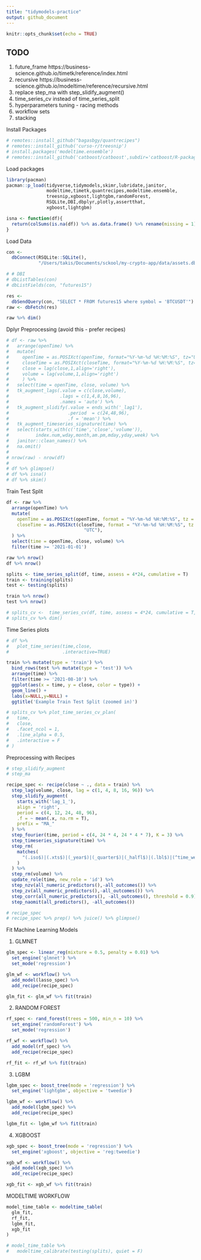 ```yaml
---
title: "tidymodels-practice"
output: github_document
---
```


```r
knitr::opts_chunk$set(echo = TRUE)
```

## TODO 
1. future_frame https://business-science.github.io/timetk/reference/index.html
2. recursive https://business-science.github.io/modeltime/reference/recursive.html
3. replace step_ma with step_slidify_augment()
4. time_series_cv instead of time_series_split
5. hyperparameters tuning - racing methods
6. workflow sets
7. stacking

Install Packages
```r
# remotes::install_github("bagasbgy/quantrecipes")
# remotes::install_github('curso-r/treesnip')
# install.packages('modeltime.ensemble')
# remotes::install_github('catboost/catboost',subdir='catboost/R-package')
```

Load packages
```r

library(pacman)
pacman::p_load(tidyverse,tidymodels,skimr,lubridate,janitor,
               modeltime,timetk,quantrecipes,modeltime.ensemble,
               treesnip,xgboost,lightgbm,randomForest,
               RSQLite,DBI,dbplyr,plotly,assertthat,
               xgboost,lightgbm)

isna <- function(df){
  return(colSums(is.na(df)) %>% as.data.frame() %>% rename(missing = 1))
}

```



Load Data
```r
con <-
  dbConnect(RSQLite::SQLite(),
            "/Users/takis/Documents/sckool/my-crypto-app/data/assets.db")

# # DBI
# dbListTables(con)
# dbListFields(con, "futures15")

res <-
  dbSendQuery(con, "SELECT * FROM futures15 where symbol = 'BTCUSDT'")
raw <- dbFetch(res)

raw %>% dim()

```


Dplyr Preprocessing (avoid this - prefer recipes)
```r

# df <- raw %>%  
#   arrange(openTime) %>% 
#   mutate(
#     openTime = as.POSIXct(openTime, format="%Y-%m-%d %H:%M:%S", tz="UTC"),
#     closeTime = as.POSIXct(closeTime, format="%Y-%m-%d %H:%M:%S", tz="UTC"),
#     close = lag(close,1,align='right'),
#     volume = lag(volume,1,align='right')
#     ) %>% 
#   select(time = openTime, close, volume) %>% 
#   tk_augment_lags(.value = c(close,volume), 
#                   .lags = c(1,4,8,16,96),
#                   .names = 'auto') %>% 
#   tk_augment_slidify(.value = ends_with('_lag1'), 
#                      .period  = c(24,48,96), 
#                      .f = 'mean') %>% 
#   tk_augment_timeseries_signature(time) %>% 
#   select(starts_with(c('time','close','volume')),
#          index.num,wday,month,am.pm,mday,yday,week) %>% 
#   janitor::clean_names() %>% 
#   na.omit()
#   
# nrow(raw) - nrow(df)
#   
# df %>% glimpse()
# df %>% isna()
# df %>% skim()

```

Train Test Split
```r

df <- raw %>%
  arrange(openTime) %>%
  mutate(
    openTime = as.POSIXct(openTime, format = "%Y-%m-%d %H:%M:%S", tz = "UTC"),
    closeTime = as.POSIXct(closeTime, format = "%Y-%m-%d %H:%M:%S", tz =
                             "UTC"),
  ) %>%
  select(time = openTime, close, volume) %>% 
  filter(time >= '2021-01-01')

raw %>% nrow()
df %>% nrow()

splits <- time_series_split(df, time, assess = 4*24, cumulative = T)
train <- training(splits)
test <- testing(splits)

train %>% nrow()
test %>% nrow()

# splits_cv <-  time_series_cv(df, time, assess = 4*24, cumulative = T, skip = 4*24*7)# slice_limit = 8)
# splits_cv %>% dim()

```


Time Series plots
```r

# df %>%
#   plot_time_series(time,close,
#                    .interactive=TRUE)

train %>% mutate(type = 'train') %>%
  bind_rows(test %>% mutate(type = 'test')) %>%
  arrange(time) %>% 
  filter(time >= '2021-08-10') %>% 
  ggplot(aes(x = time, y = close, color = type)) +
  geom_line() +
  labs(x=NULL,y=NULL) +
  ggtitle('Example Train Test Split (zoomed in)')

# splits_cv %>% plot_time_series_cv_plan(
#   time,
#   close,
#   .facet_ncol = 1,
#   .line_alpha = 0.5,
#   .interactive = F
# )


```



Preprocessing with Recipes
```r

# step_slidify_augment
# step_ma

recipe_spec <- recipe(close ~ ., data = train) %>%
  step_lag(volume, close, lag = c(1, 4, 8, 16, 96)) %>%
  step_slidify_augment(
    starts_with('lag_1_'),
    align = 'right',
    period = c(4, 12, 24, 48, 96),
    .f = ~ mean(.x, na.rm = T),
    prefix = "MA_"
  ) %>%
  step_fourier(time, period = c(4, 24 * 4, 24 * 4 * 7), K = 3) %>%
  step_timeseries_signature(time) %>%
  step_rm(
    matches(
      "(.iso$)|(.xts$)|(_year$)|(_quarter$)|(_halfl$)|(.lbl$)|(^time_week)|(time_half)"
    )
  ) %>%
  step_rm(volume) %>%
  update_role(time, new_role = 'id') %>%
  step_nzv(all_numeric_predictors(),-all_outcomes()) %>%
  step_zv(all_numeric_predictors(),-all_outcomes()) %>%
  step_corr(all_numeric_predictors(), -all_outcomes(), threshold = 0.9) %>%
  step_naomit(all_predictors(), -all_outcomes())

# recipe_spec
# recipe_spec %>% prep() %>% juice() %>% glimpse()

```

Fit Machine Learning Models

1. GLMNET
```r

glm_spec <- linear_reg(mixture = 0.5, penalty = 0.01) %>% 
  set_engine('glmnet') %>% 
  set_mode('regression')

glm_wf <- workflow() %>% 
  add_model(lasso_spec) %>% 
  add_recipe(recipe_spec)

glm_fit <- glm_wf %>% fit(train)

```

2. RANDOM FOREST
```r

rf_spec <- rand_forest(trees = 500, min_n = 10) %>% 
  set_engine('randomForest') %>% 
  set_mode('regression')

rf_wf <- workflow() %>% 
  add_model(rf_spec) %>% 
  add_recipe(recipe_spec)

rf_fit <- rf_wf %>% fit(train)

```

3. LGBM
```r

lgbm_spec <- boost_tree(mode = 'regression') %>% 
  set_engine('lightgbm', objective = 'tweedie')

lgbm_wf <- workflow() %>% 
  add_model(lgbm_spec) %>% 
  add_recipe(recipe_spec)

lgbm_fit <- lgbm_wf %>% fit(train)

```

4. XGBOOST
```r

xgb_spec <- boost_tree(mode = 'regression') %>% 
  set_engine('xgboost', objective = 'reg:tweedie')

xgb_wf <- workflow() %>% 
  add_model(xgb_spec) %>% 
  add_recipe(recipe_spec)

xgb_fit <- xgb_wf %>% fit(train)

```


MODELTIME WORKFLOW
```r
model_time_table <- modeltime_table(
  glm_fit,
  rf_fit,
  lgbm_fit,
  xgb_fit
)

# model_time_table %>% 
#   modeltime_calibrate(testing(splits), quiet = F)

```










